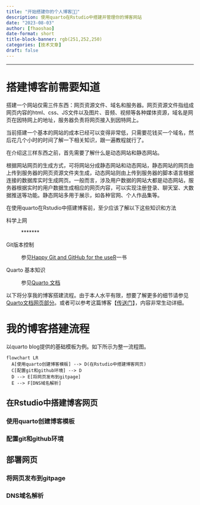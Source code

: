 ```yaml
---
title: "开始搭建你的个人博客🧑‍💻"
description: 使用quarto在Rstudio中搭建并管理你的博客网站
date: "2023-08-03"
author: [fhaoshao]
date-format: short
title-block-banner: rgb(251,252,250)
categories: [技术文章]
draft: false
---
```


------------------------------------------------------------------------

# 搭建博客前需要知道

搭建一个网站仅需三件东西：网页资源文件、域名和服务器。网页资源文件指组成网页内容的html、css、JS文件以及图片、音频、视频等各种媒体资源，域名是网页在因特网上的地址，服务器负责将网页接入到因特网上。

当前搭建一个基本的网站的成本已经可以变得非常低，只需要花钱买一个域名，然后花几个小时的时间了解一下相关知识，跟一遍教程就行了。

在介绍这三样东西之前，首先需要了解什么是动态网站和静态网站。

根据网站网页的生成方式，可将网站分成静态网站和动态网站，静态网站的网页由上传到服务器的网页资源文件夹生成，动态网站则由上传到服务器的脚本语言根据连接的数据库实时生成网页。一般而言，涉及用户数据的网站大都是动态网站，服务器根据实时的用户数据生成相应的网页内容，可以实现注册登录、聊天室、大数据推送等功能。静态网站多用于展示，如各种官网、个人作品集等。

在使用quarto在Rstudio中搭建博客前，至少应该了解以下这些知识和方法

科学上网

:   \*\*\*\*\*\*\*

Git版本控制

:   参见[Happy Git and GitHub for the useR](https://happygitwithr.com/)一书

Quarto 基本知识

:   参见[Quarto 文档](https://quarto.org/)

以下将分享我的博客搭建流程。由于本人水平有限，想要了解更多的细节请参见[Quarto文档网页部分](https://quarto.org/docs/websites/)。或者可以参考这篇博客【[传送门](https://beamilz.com/posts/2022-06-05-creating-a-blog-with-quarto/en/)】，内容非常生动详细。

# 我的博客搭建流程

以quarto blog提供的基础模板为例。如下所示为整一流程图。

```mermaid
flowchart LR
  A[使用quarto创建博客模板] --> D(在Rstudio中搭建博客网页)
  C[配置git和github环境] --> D
  D --> E[将网页发布到gitpage]
  E --> F[DNS域名解析]
```

## 在Rstudio中搭建博客网页

### 使用quarto创建博客模板

### 配置git和github环境

## 部署网页

### 将网页发布到gitpage

### DNS域名解析
